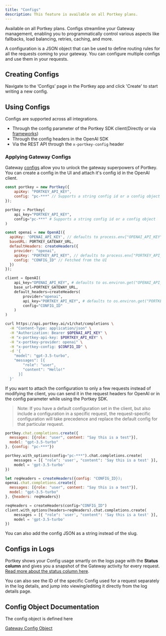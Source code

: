 ```yaml
---
title: "Configs"
description: This feature is available on all Portkey plans.
---
```

<Info>
Available on all Portkey plans.
</Info>
Configs streamline your Gateway management, enabling you to programmatically control various aspects like fallbacks, load balancing, retries, caching, and more.

A configuration is a JSON object that can be used to define routing rules for all the requests coming to your gateway. You can configure multiple configs and use them in your requests.

## Creating Configs

Navigate to the ‘Configs’ page in the Portkey app and click 'Create' to start writing a new config.

## Using Configs

Configs are supported across all integrations.

* Through the config parameter of the Portkey SDK client(Directly or via [frameworks](/integrations/llms))
* Through the config headers in the OpenAI SDK
* Via the REST API through the `x-portkey-config` header

### Applying Gateway Configs

Gateway [configs](/product/ai-gateway/configs) allow you to unlock the gateway superpowers of Portkey. You can create a config in the UI and attach it's config id in the OpenAI client.

<Tabs>
  <Tab title="NodeJS">

```js
const portkey = new Portkey({
    apiKey: "PORTKEY_API_KEY",
    config: "pc-***" // Supports a string config id or a config object
});
```
  </Tab>
  <Tab title="Python">

```py
portkey = Portkey(
    api_key="PORTKEY_API_KEY",
    config="pc-***" # Supports a string config id or a config object
)
```
  </Tab>
  <Tab title="OpenAI NodeJS">

```js
const openai = new OpenAI({
  apiKey: 'OPENAI_API_KEY', // defaults to process.env["OPENAI_API_KEY"],
  baseURL: PORTKEY_GATEWAY_URL,
  defaultHeaders: createHeaders({
    provider: "openai",
    apiKey: "PORTKEY_API_KEY", // defaults to process.env["PORTKEY_API_KEY"]
    config: "CONFIG_ID" // Fetched from the UI
  })
});
```
  </Tab>
  <Tab title="OpenAI Python">

```python
client = OpenAI(
    api_key="OPENAI_API_KEY", # defaults to os.environ.get("OPENAI_API_KEY")
    base_url=PORTKEY_GATEWAY_URL,
    default_headers=createHeaders(
        provider="openai",
        api_key="PORTKEY_API_KEY", # defaults to os.environ.get("PORTKEY_API_KEY")
        config="CONFIG_ID"
    )
)
```
  </Tab>
<Tab title="cURL">

```sh
curl https://api.portkey.ai/v1/chat/completions \
  -H "Content-Type: application/json" \
  -H "Authorization: Bearer $OPENAI_API_KEY" \
  -H "x-portkey-api-key: $PORTKEY_API_KEY" \
  -H "x-portkey-provider: openai" \
  -H "x-portkey-config: $CONFIG_ID" \
  -d '{
    "model": "gpt-3.5-turbo",
    "messages": [{
        "role": "user",
        "content": "Hello!"
      }]
  }'
```
  </Tab>
</Tabs>

If you want to attach the configuration to only a few requests instead of modifying the client, you can send it in the request headers for OpenAI or in the config parameter while using the Portkey SDK.

> Note: If you have a default configuration set in the client, but also include a configuration in a specific request, the request-specific configuration will take precedence and replace the default config for that particular request.

<Tabs>
  <Tab title="NodeJS">

```js
portkey.chat.completions.create({
  messages: [{role: "user", content: "Say this is a test"}],
  model: "gpt-3.5-turbo"
}, {config: "pc-***"})
```
  </Tab>
  <Tab title="Python">

```py
portkey.with_options(config="pc-***").chat.completions.create(
    messages = [{ "role": 'user', "content": 'Say this is a test' }],
    model = 'gpt-3.5-turbo'
})
```
  </Tab>
  <Tab title="OpenAI NodeJS">

```js
let reqHeaders = createHeaders({config: "CONFIG_ID});
openai.chat.completions.create({
  messages: [{role: "user", content: "Say this is a test"}],
  model: "gpt-3.5-turbo"
}, {headers: reqHeaders})
```
  </Tab>
  <Tab title="OpenAI Python">

```py
reqHeaders = createHeaders(config="CONFIG_ID")
client.with_options(headers=reqHeaders).chat.completions.create(
    messages = [{ "role": 'user', "content": 'Say this is a test' }],
    model = 'gpt-3.5-turbo'
})
```
  </Tab>
</Tabs>


<Info>
You can also add the config JSON as a string instead of the slug.
</Info>

## Configs in Logs

Portkey shows your Config usage smartly on the logs page with the **Status column** and gives you a snapshot of the Gateway activity for every request. [Read more about the status column here](https://portkey.ai/docs/product/observability/logs#request-status-guide).

You can also see the ID of the specific Config used for a request separately in the log details, and jump into viewing/editing it directly from the log details page.

## Config Object Documentation

The config object is defined here

[Gateway Config Object](/api-reference/config-object)
